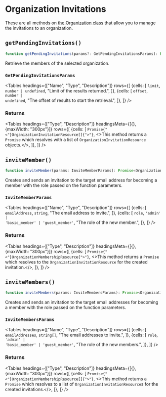 
# Organization Invitations

These are all methods on [the Organization class](/reference-js/organization/organization) that allow you to manage the invitations to an organization.

## `getPendingInvitations()`

```typescript
function getPendingInvitations(params?: GetPendingInvitationsParams): Promise<OrganizationInvitationResource[]>;
```

Retrieve the members of the selected organization.

### `GetPendingInvitationsParams`

<Tables
  headings={["Name", "Type", "Description"]}
  rows={[
  {cells: [
  <code>limit</code>,
  <code>number | undefined</code>,
  "Limit of the results returned.",
  ]},
  {cells: [
  <code>offset</code>,
  <code>number | undefined</code>,
  "The offset of results to start the retrieval.",
  ]},
  ]}
/>

### Returns

<Tables
  headings={["Type", "Description"]}
  headingsMeta={[{}, {maxWidth: "300px"}]}
  rows={[
  {cells: [
  <code>Promise{"<"}OrganizationInvitationResource[]{">"}</code>,
  <>This method returns a <code>Promise</code> which resolves with a list of <code>OrganizationInvitationResource</code> objects.</>,
  ]},
  ]}
/>

## `inviteMember()`

```typescript
function inviteMember(params: InviteMemberParams): Promise<OrganizationInvitationResource>;
```

Creates and sends an invitation to the target email address for becoming a member with the role passed on the  function parameters.

### `InviteMemberParams`

<Tables
  headings={["Name", "Type", "Description"]}
  rows={[
  {cells: [
  <code>emailAddress</code>,
  <code>string</code>,
  "The email address to invite.",
  ]},
  {cells: [
  <code>role</code>,
  <code>'admin' | 'basic_member' | 'guest_member'</code>,
  "The role of the new member.",
  ]},
  ]}
/>

### Returns

<Tables
  headings={["Type", "Description"]}
  headingsMeta={[{}, {maxWidth: "300px"}]}
  rows={[
  {cells: [
  <code>Promise{"<"}OrganizationMembershipResource{">"}</code>,
  <>This method returns a <code>Promise</code> which resolves to the <code>OrganizationInvitationResource</code> for the created invitation.</>,
  ]},
  ]}
/>

## `inviteMembers()`

```typescript
function inviteMembers(params: InviteMembersParams): Promise<OrganizationInvitationResource[]>;
```

Creates and sends an invitation to the target email addresses for becoming a member with the role passed on the function parameters.

### `InviteMembersParams`

<Tables
  headings={["Name", "Type", "Description"]}
  rows={[
  {cells: [
  <code>emailAddresses</code>,
  <code>string[]</code>,
  "The email addresses to invite.",
  ]},
  {cells: [
  <code>role</code>,
  <code>'admin' | 'basic_member' | 'guest_member'</code>,
  "The role of the new members.",
  ]},
  ]}
/>

### Returns

<Tables
  headings={["Type", "Description"]}
  headingsMeta={[{}, {maxWidth: "300px"}]}
  rows={[
  {cells: [
  <code>Promise{"<"}OrganizationMembershipResource[]{">"}</code>,
  <>This method returns a <code>Promise</code> which resolves to a list of <code>OrganizationInvitationResource</code>s for the created invitations.</>,
  ]},
  ]}
/>
